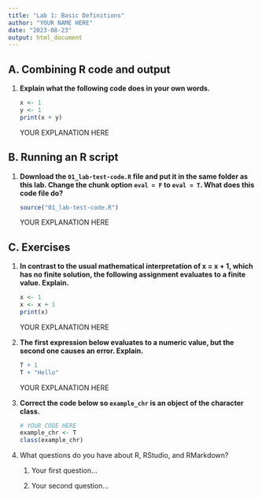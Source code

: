 ```yaml
---
title: "Lab 1: Basic Definitions"
author: "YOUR NAME HERE"
date: "2023-08-23"
output: html_document
---
```


## A. Combining R code and output

1.  **Explain what the following code does in your own words.**

    ```r
    x <- 1
    y <- 1
    print(x + y)
    ```

    YOUR EXPLANATION HERE

## B. Running an R script

1.  **Download the `01_lab-test-code.R` file and put it in the same folder as this lab. Change the chunk option `eval = F` to `eval = T`. What does this code file do?**

    ```r
    source("01_lab-test-code.R")
    ```

    YOUR EXPLANATION HERE

## C. Exercises

1.  **In contrast to the usual mathematical interpretation of x = x + 1, which has no finite solution, the following assignment evaluates to a finite value. Explain.**

    ```r
    x <- 1
    x <- x + 1
    print(x)
    ```

    YOUR EXPLANATION HERE

2.  **The first expression below evaluates to a numeric value, but the second one causes an error. Explain.**

    ```r
    T + 1
    T + "Hello"
    ```

    YOUR EXPLANATION HERE

3.  **Correct the code below so `example_chr` is an object of the character class.**

    ```r
    # YOUR CODE HERE
    example_chr <- T
    class(example_chr)
    ```

4.  What questions do you have about R, RStudio, and RMarkdown?

    1.  Your first question...

    2.  Your second question...
